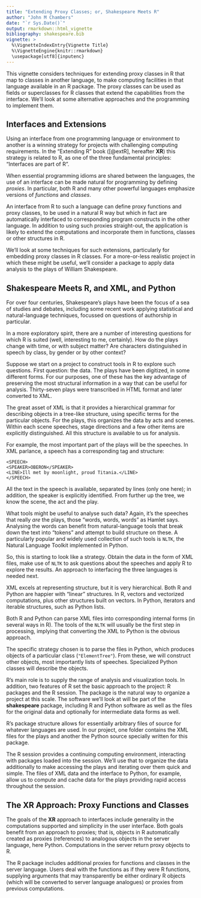 ```yaml
---
title: "Extending Proxy Classes; or, Shakespeare Meets R"
author: "John M Chambers"
date: "`r Sys.Date()`"
output: rmarkdown::html_vignette
bibliography: shakespeare.bib
vignette: >
  %\VignetteIndexEntry{Vignette Title}
  %\VignetteEngine{knitr::rmarkdown}
  \usepackage[utf8]{inputenc}
---
```


This vignette considers techniques for extending proxy classes in R
that map to classes in another language, to make computing facilities
in that language available in an R package.
The proxy classes can be used as fields or superclasses for R classes
that extend the capabilities from the interface.
We'll look at some alternative approaches and the programming to
implement them.

## Interfaces and Extensions

Using an interface from one programming language or environment to
another is a winning strategy for projects with challenging computing
requirements.
In the "Extending R" book ([@extR], hereafter **XR**) this strategy is
related to R, as one of the three fundamental principles: "Interfaces
are part of R".

When essential programming idioms are shared between the languages,
the use of an interface can be made natural for programming by
defining *proxies*.
In particular, both R and many other powerful languages emphasize versions
of *functions* and *classes*.

An interface from R to such a language can define proxy functions and
proxy classes, to be used in a natural R way but which in fact are
automatically interfaced to corresponding program constructs in the
other language.
In addition to using such proxies straight-out, the application is
likely to extend the computations and incorporate them in functions,
classes or other structures in R.

We'll look at some techniques for such extensions, particularly for
embedding proxy classes in R classes.
For a more-or-less realistic project in which these might be useful, we'll consider a package to
apply data analysis to the plays of William Shakespeare.

## Shakespeare Meets R, and XML, and Python

For over four centuries, Shakespeare's plays have been the focus of a
sea of studies and debates, including some recent work applying
statistical and natural-language techniques, focussed on questions of
authorship in particular.

In a more exploratory spirit, there are a number of interesting
questions for which R is suited (well, interesting to me, certainly).
How do the plays change with time, or with subject matter? Are
characters distinguished in speech by class, by gender or by other
context?

Suppose we start on a project to construct tools in R to explore such
questions.
First question:  the data.
The plays have been digitized, in some different forms.
For our purposes, one of these has the key advantage of preserving the
most structural information in a way that can be useful for analysis.
Thirty-seven plays were transcribed in HTML format and later converted
to XML.

The great asset of XML is that it provides a hierarchical grammar for
describing objects in a tree-like structure, using specific terms for
the particular objects.
For the plays, this organizes the data by acts and scenes.
Within each scene speeches, stage directions and a few other items are
explicitly distinguished.
All this structure is available to us for analysis.

For example, the most important part of the plays will be the
speeches.
In XML parlance, a speech has a corresponding tag and structure:
```
<SPEECH>
<SPEAKER>OBERON</SPEAKER>
<LINE>Ill met by moonlight, proud Titania.</LINE>
</SPEECH>
```
All the text in the speech is available, separated by lines (only one
here); in addition, the speaker is explicitly identified.
From further up the tree, we know the scene, the act and the play.

What tools might be useful to analyse such data?
Again, it's the speeches that really *are*  the plays, those "words,
words, words" as Hamlet says.
Analysing the words can benefit from natural-language tools that break
down the text into "tokens" and attempt to build structure on these.
A particularly popular and widely used collection of such tools is
`NLTK`, the Natural Language Toolkit implemented in Python.

So, this is starting to look like a strategy.  Obtain the data in the
form of XML files, make use of `NLTK` to ask questions about the
speeches and apply R to explore the results.
An approach to interfacing the three languages is needed next.

XML excels at representing structure, but it is very hierarchical.
Both R and Python are happier with "linear" structures.
In R, vectors and vectorized computations, plus other structures built
on vectors.
In Python, iterators and iterable structures, such as Python lists.

Both R and Python can parse XML files into corresponding internal
forms (in several ways in R).
The tools of the `NLTK` will usually be the first step in processing,
implying that converting the XML to Python is the obvious approach.

The specific strategy chosen is to parse the files in Python, which
produces objects of a particular class (`"ElementTree"`).
From these, we will construct other objects, most importantly lists of
speeches.
Specialized Python classes will describe the objects.

R's main role is to supply the range of analysis and visualization
tools.
In addition, two features of R set the basic approach to the project:
R packages and the R session.
The package is the natural way to organize a project at this scale.
The software we'll look at will be part of the **shakespeare**
package, including R and Python software as well as the files for the
original data and optionally for intermediate data forms as well.

R's package structure allows for essentially arbitrary files of source
for whatever languages are used.
In our project, one folder contains the XML files for the plays and
another the Python source specially written for this package.

The R session provides a continuing computing environment, interacting
with packages loaded into the session.
We'll use that to organize the data additionally to make accessing the
plays and iterating over them quick and simple.
The files of XML data and the interface to Python, for example, allow
us to compute and cache data for the plays providing rapid access
throughout the session.

## The XR Approach: Proxy Functions and Classes

The goals of  the **XR** approach to interfaces include generality in the
computations supported and simplicity in the user interface.
Both goals benefit from an approach to proxies; that is, objects in R
automatically created as proxies (references) to analogous objects in
the server language, here Python.
Computations in the server return proxy objects to R.

The R package includes additional proxies for functions and classes in
the server language.
Users deal with the functions as if they were R functions, supplying
arguments that may transparently be either ordinary R objects (which
will be converted to server language analogues) or proxies from
previous computations.
